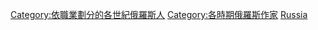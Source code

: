 {{Commons category|Writers from Russia by century}}
{{Portal|俄羅斯|文學|人物}}
{{container}}

[[Category:依職業劃分的各世紀俄羅斯人|Category:依職業劃分的各世紀俄羅斯人]]
[[Category:各時期俄羅斯作家|Category:各時期俄羅斯作家]]
[[Category:各世紀各國作家|Russia]]